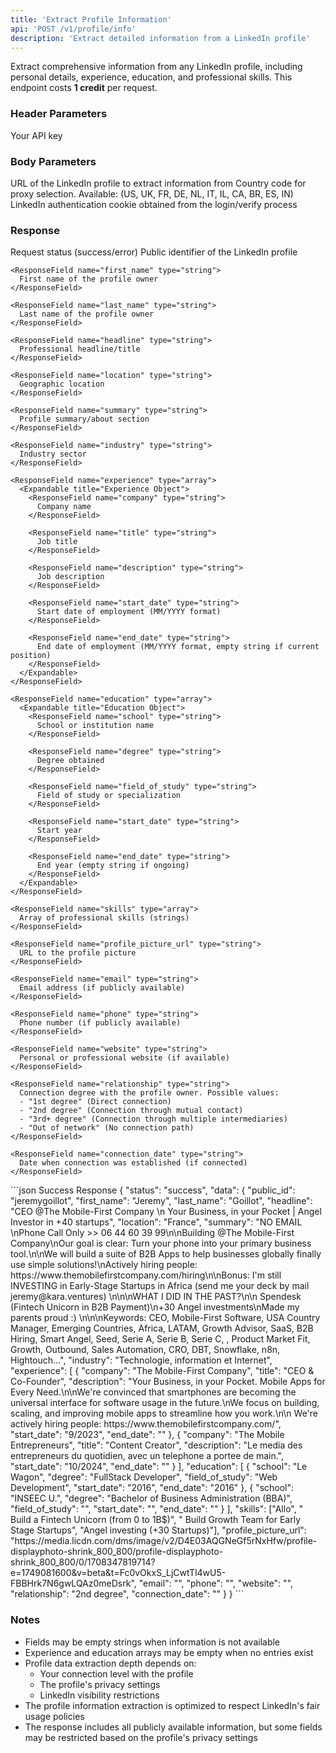 ```yaml
---
title: 'Extract Profile Information'
api: 'POST /v1/profile/info'
description: 'Extract detailed information from a LinkedIn profile'
---
```


Extract comprehensive information from any LinkedIn profile, including personal details, experience, education, and professional skills.
<Note>
  This endpoint costs **1 credit** per request.
</Note>

### Header Parameters

<ParamField header="x-api-key" type="string" required>
  Your API key
</ParamField>

### Body Parameters

<ParamField body="linkedin_url" type="string" required>
  URL of the LinkedIn profile to extract information from
</ParamField>

<ParamField body="country" type="string" default="FR">
  Country code for proxy selection. Available: (US, UK, FR, DE, NL, IT, IL, CA, BR, ES, IN)
</ParamField>

<ParamField body="login_token" type="string" required>
  LinkedIn authentication cookie obtained from the login/verify process
</ParamField>

### Response

<ResponseField name="status" type="string">
  Request status (success/error)
</ResponseField>

<ResponseField name="data" type="object">
  <Expandable title="Properties">
    <ResponseField name="public_id" type="string">
      Public identifier of the LinkedIn profile
    </ResponseField>
    
    <ResponseField name="first_name" type="string">
      First name of the profile owner
    </ResponseField>
    
    <ResponseField name="last_name" type="string">
      Last name of the profile owner
    </ResponseField>
    
    <ResponseField name="headline" type="string">
      Professional headline/title
    </ResponseField>
    
    <ResponseField name="location" type="string">
      Geographic location
    </ResponseField>
    
    <ResponseField name="summary" type="string">
      Profile summary/about section
    </ResponseField>
    
    <ResponseField name="industry" type="string">
      Industry sector
    </ResponseField>
    
    <ResponseField name="experience" type="array">
      <Expandable title="Experience Object">
        <ResponseField name="company" type="string">
          Company name
        </ResponseField>
        
        <ResponseField name="title" type="string">
          Job title
        </ResponseField>
        
        <ResponseField name="description" type="string">
          Job description
        </ResponseField>
        
        <ResponseField name="start_date" type="string">
          Start date of employment (MM/YYYY format)
        </ResponseField>
        
        <ResponseField name="end_date" type="string">
          End date of employment (MM/YYYY format, empty string if current position)
        </ResponseField>
      </Expandable>
    </ResponseField>
    
    <ResponseField name="education" type="array">
      <Expandable title="Education Object">
        <ResponseField name="school" type="string">
          School or institution name
        </ResponseField>
        
        <ResponseField name="degree" type="string">
          Degree obtained
        </ResponseField>
        
        <ResponseField name="field_of_study" type="string">
          Field of study or specialization
        </ResponseField>
        
        <ResponseField name="start_date" type="string">
          Start year
        </ResponseField>
        
        <ResponseField name="end_date" type="string">
          End year (empty string if ongoing)
        </ResponseField>
      </Expandable>
    </ResponseField>
    
    <ResponseField name="skills" type="array">
      Array of professional skills (strings)
    </ResponseField>
    
    <ResponseField name="profile_picture_url" type="string">
      URL to the profile picture
    </ResponseField>
    
    <ResponseField name="email" type="string">
      Email address (if publicly available)
    </ResponseField>
    
    <ResponseField name="phone" type="string">
      Phone number (if publicly available)
    </ResponseField>
    
    <ResponseField name="website" type="string">
      Personal or professional website (if available)
    </ResponseField>
    
    <ResponseField name="relationship" type="string">
      Connection degree with the profile owner. Possible values:
      - "1st degree" (Direct connection)
      - "2nd degree" (Connection through mutual contact)
      - "3rd+ degree" (Connection through multiple intermediaries)
      - "Out of network" (No connection path)
    </ResponseField>
    
    <ResponseField name="connection_date" type="string">
      Date when connection was established (if connected)
    </ResponseField>
  </Expandable>
</ResponseField>

<ResponseExample>
```json Success Response
{
  "status": "success",
  "data": {
    "public_id": "jeremygoillot",
    "first_name": "Jeremy",
    "last_name": "Goillot",
    "headline": "CEO @The Mobile-First Company \n Your Business, in your Pocket |  Angel Investor in +40 startups",
    "location": "France",
    "summary": "NO EMAIL \nPhone Call Only >> 06 44 60 39 99\n\nBuilding @The Mobile-First Company\nOur goal is clear: Turn your phone into your primary business tool.\n\nWe will build a suite of B2B Apps to help businesses globally finally use simple solutions!\nActively hiring people: https://www.themobilefirstcompany.com/hiring\n\nBonus: I'm still INVESTING in Early-Stage Startups in Africa   (send me your deck by mail jeremy@kara.ventures) \n\n\nWHAT I DID IN THE PAST?\n\n Spendesk  (Fintech Unicorn in B2B Payment)\n+30 Angel investments\nMade my parents proud :) \n\n\nKeywords: CEO, Mobile-First Software, USA Country Manager, Emerging Countries, Africa, LATAM, Growth Advisor, SaaS, B2B Hiring, Smart Angel, Seed, Serie A, Serie B, Serie C, , Product Market Fit, Growth, Outbound, Sales Automation, CRO, DBT, Snowflake, n8n, Hightouch...",
    "industry": "Technologie, information et Internet",
    "experience": [
      {
        "company": "The Mobile-First Company",
        "title": "CEO & Co-Founder",
        "description": "Your Business, in your Pocket. Mobile Apps for Every Need.\n\nWe're convinced that smartphones are becoming the universal interface for software usage in the future.\nWe focus on building, scaling, and improving mobile apps to streamline how you work.\n\n We're actively hiring people: https://www.themobilefirstcompany.com/",
        "start_date": "9/2023",
        "end_date": ""
      },
      {
        "company": "The Mobile Entrepreneurs",
        "title": "Content Creator",
        "description": "Le media des entrepreneurs du quotidien, avec un telephone a portee de main.",
        "start_date": "10/2024",
        "end_date": ""
      }
    ],
    "education": [
      {
        "school": "Le Wagon",
        "degree": "FullStack Developer",
        "field_of_study": "Web Development",
        "start_date": "2016",
        "end_date": "2016"
      },
      {
        "school": "INSEEC U.",
        "degree": "Bachelor of Business Administration (BBA)",
        "field_of_study": "",
        "start_date": "",
        "end_date": ""
      }
    ],
    "skills": ["Allo", " Build a Fintech Unicorn (from 0 to 1B$)", " Build Growth Team for Early Stage Startups", "Angel investing (+30 Startups)"],
    "profile_picture_url": "https://media.licdn.com/dms/image/v2/D4E03AQGNeGf5rNxHfw/profile-displayphoto-shrink_800_800/profile-displayphoto-shrink_800_800/0/1708347819714?e=1749081600&v=beta&t=Fc0vOkxS_LjCwtTl4wU5-FBBHrk7N6gwLQAz0meDsrk",
    "email": "",
    "phone": "",
    "website": "",
    "relationship": "2nd degree",
    "connection_date": ""
  }
}
```
</ResponseExample>

### Notes
- Fields may be empty strings when information is not available
- Experience and education arrays may be empty when no entries exist
- Profile data extraction depth depends on:
  - Your connection level with the profile
  - The profile's privacy settings
  - LinkedIn visibility restrictions
- The profile information extraction is optimized to respect LinkedIn's fair usage policies
- The response includes all publicly available information, but some fields may be restricted based on the profile's privacy settings
